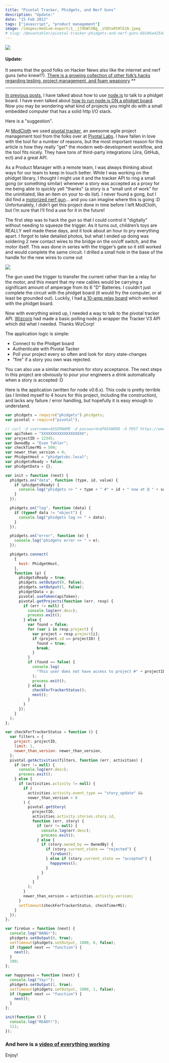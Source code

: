```yaml
---
title: "Pivotal Tracker, Phidgets, and Nerf Guns"
description: "Update:"
date: "15 Feb 2012"
tags: ["javascript", "product management"]
image: /images/medium-export/1__j7dGWlXBg__zVQtw0tHlE2A.jpeg
# slug: /@evantahler/pivotal-tracker-phidgets-and-nerf-guns-6b196a4254a0
---
```


![](/images/medium-export/1__j7dGWlXBg__zVQtw0tHlE2A.jpeg)

#### Update:

It seems that the good folks on Hacker News also like the internet and nerf guns (who knew!?). [There is a growing collection of other folk’s hacks regarding testing, project management, and foam weaponry](http://news.ycombinator.com/item?id=3594587) \*\*

---

[In previous posts](http://blog.evantahler.com/on-nodejs-and-phidgets), I have talked about how to use [node.js](http://nodejs.org/) to talk to a phidget board. I have even talked about [how to run node.js ON a phidget board](http://blog.evantahler.com/node-js-running-on-a-phidgets-sbc2-board). Now you may be wondering what kind of projects you might do with a small embedded computer that has a solid http I/O stack.

Here is a "suggestion".

At [ModCloth](http://modcloth.com) we used [pivotal tracker](http://www.pivotaltracker.com), an awesome agile project management tool from the folks over at [Pivotal Labs](http://pivotallabs.com/). I have fallen in love with the tool for a number of reasons, but the most important reason for this article is how they really "get" the modern web-development workflow, and the tool fits nicely. They have tons of third-party integrations (Jira, GitHub, ect) and a great API.

As a Product Manager with a remote team, I was always thinking about ways for our team to keep in touch better. While I was working on the phidget library, I thought I might use it and the tracker API to ring a small gong (or something similar) whenever a story was accepted as a proxy for me being able to quickly yell "thanks" (a story is a "small unit of work" for the uninitiated, like an item on your to-do list). I never found a gong, but I did find a [motorized nerf gun](http://www.amazon.com/Nerf-N-Strike-Vulcan-EBF-25-Blaster/dp/B0013U95U2)… and you can imagine where this is going :D Unfortunately, I didn’t get this project done in time before I left ModCloth, but I’m sure that I’ll find a use for it in the future!

The first step was to hack the gun so that I could control it "digitally" without needing to squeeze the trigger. As it turns out, children’s toys are REALLY well made these days, and it took about an hour to pry everything apart. I forgot to take detailed photos, but what I ended up doing was soldering 2 new contact wires to the bridge on the on/off switch, and the motor itself. This was done in series with the trigger’s gate so it still worked and would complete the same circuit. I drilled a small hole in the base of the handle for the new wires to come out

![](/images/medium-export/0__yE4FPa__KrztRYOYt.jpeg)

The gun used the trigger to transfer the current rather than be a relay for the motor, and this meant that my new cables would be carrying a significant amount of amperage from its 6 "D" Batteries. I couldn’t just complete the circuit with the phidget board (it would fry the computer, or at least be grounded out). Luckily, I had [a 10-amp relay board](http://www.phidgets.com/products.php?product_id=3051) which worked with the phidget board.

Now with everything wired up, I needed a way to talk to the pivotal tracker API. [Wizcorp](https://github.com/Wizcorp/node-pivotal) had made a basic polling node.js wrapper the Tracker V3 API which did what I needed. Thanks WizCorp!

The application logic is simple:

- Connect to the Phidget board
- Authenticate with Pivotal Tacker
- Poll your project every so often and look for story state-changes
- "fire" if a story you own was rejected.

You can also use a similar mechanism for story acceptance. The next steps in this project are obviously to pour your engineers a drink automatically when a story is accepted :D

Here is the application (written for node v0.6.x). This code is pretty terrible (as I limited myself to 4 hours for this project, including the construction), and lacks any failure / error handling, but hopefully it is easy enough to understand.

```js
var phidgets = require("phidgets").phidgets;
var pivotal = require("pivotal");

// curl -d username=$USERNAME -d password=$PASSWORD -X POST https://www.pivotaltracker.com/services/v3/tokens/active
var apiToken = "XXXXXXXXXXXXXXXXXXX";
var projectID = 12345;
var OwnedBy = "Evan Tahler";
var checkTimerMS = 500;
var newer_than_version = 0;
var PhidgetHost = "phidgetsbc.local";
var phidgetsReady = false;
var phidgetData = {};

var init = function (next) {
  phidgets.on("data", function (type, id, value) {
    if (phidgetsReady) {
      console.log("phidgets >> " + type + " #" + id + " now at @ " + value);
    }
  });

  phidgets.on("log", function (data) {
    if (typeof data != "object") {
      console.log("phidgets log >> " + data);
    }
  });

  phidgets.on("error", function (e) {
    console.log("phidgets error >> " + e);
  });

  phidgets.connect(
    {
      host: PhidgetHost,
    },
    function (p) {
      phidgetsReady = true;
      phidgets.setOutput(0, false);
      phidgets.setOutput(1, false);
      phidgetData = p;
      pivotal.useToken(apiToken);
      pivotal.getProjects(function (err, resp) {
        if (err != null) {
          console.log(err.desc);
          process.exit();
        } else {
          var found = false;
          for (var i in resp.project) {
            var project = resp.project[i];
            if (project.id == projectID) {
              found = true;
              break;
            }
          }
          if (found == false) {
            console.log(
              "This user does not have access to project #" + projectID
            );
            process.exit();
          } else {
            checkForTrackerStatus();
            next();
          }
        }
      });
    }
  );
};

var checkForTrackerStatus = function () {
  var filters = {
    project: projectID,
    limit: 1,
    newer_than_version: newer_than_version,
  };
  pivotal.getActivities(filters, function (err, activities) {
    if (err != null) {
      console.log(err.desc);
      process.exit();
    } else {
      if (activities.activity != null) {
        if (
          activities.activity.event_type == "story_update" &&
          newer_than_version > 0
        ) {
          pivotal.getStory(
            projectID,
            activities.activity.stories.story.id,
            function (err, story) {
              if (err != null) {
                console.log(err.desc);
                process.exit();
              } else {
                if (story.owned_by == OwnedBy) {
                  if (story.current_state == "rejected") {
                    fireGun();
                  } else if (story.current_state == "accepted") {
                    happyness();
                  }
                }
              }
            }
          );
        }
        newer_than_version = activities.activity.version;
      }
      setTimeout(checkForTrackerStatus, checkTimerMS);
    }
  });
};

var fireGun = function (next) {
  console.log("BANG!");
  phidgets.setOutput(0, true);
  setTimeout(phidgets.setOutput, 1000, 0, false);
  if (typeof next == "function") {
    next();
  }
  100;
};

var happyness = function (next) {
  console.log("Yay!");
  phidgets.setOutput(1, true);
  setTimeout(phidgets.setOutput, 1000, 1, false);
  if (typeof next == "function") {
    next();
  }
};

init(function () {
  console.log("READY!");
  111;
});
```

### And here is a [video of everything working](http://www.youtube.com/watch?v=d4KIeTTp3qA)

Enjoy!
